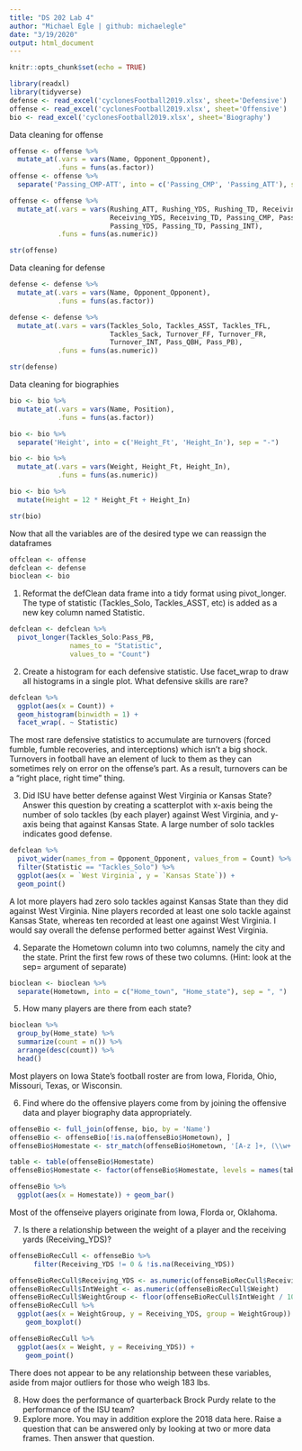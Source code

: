 ```yaml
---
title: "DS 202 Lab 4"
author: "Michael Egle | github: michaelegle"
date: "3/19/2020"
output: html_document
---
```


```r
knitr::opts_chunk$set(echo = TRUE)
```

```r
library(readxl)
library(tidyverse)
defense <- read_excel('cyclonesFootball2019.xlsx', sheet='Defensive')
offense <- read_excel('cyclonesFootball2019.xlsx', sheet='Offensive')
bio <- read_excel('cyclonesFootball2019.xlsx', sheet='Biography')
```


Data cleaning for offense
```r
offense <- offense %>%
  mutate_at(.vars = vars(Name, Opponent_Opponent),
            .funs = funs(as.factor))
offense <- offense %>%
  separate('Passing_CMP-ATT', into = c('Passing_CMP', 'Passing_ATT'), sep = '-\r\n')

offense <- offense %>%
  mutate_at(.vars = vars(Rushing_ATT, Rushing_YDS, Rushing_TD, Receiving_REC,
                         Receiving_YDS, Receiving_TD, Passing_CMP, Passing_ATT,
                         Passing_YDS, Passing_TD, Passing_INT),
            .funs = funs(as.numeric))
```

```r
str(offense)
```

Data cleaning for defense
```r
defense <- defense %>%
  mutate_at(.vars = vars(Name, Opponent_Opponent),
            .funs = funs(as.factor))

defense <- defense %>%
  mutate_at(.vars = vars(Tackles_Solo, Tackles_ASST, Tackles_TFL,
                         Tackles_Sack, Turnover_FF, Turnover_FR,
                         Turnover_INT, Pass_QBH, Pass_PB),
            .funs = funs(as.numeric))
```

```r
str(defense)
```

Data cleaning for biographies

```r
bio <- bio %>%
  mutate_at(.vars = vars(Name, Position),
            .funs = funs(as.factor))

bio <- bio %>%
  separate('Height', into = c('Height_Ft', 'Height_In'), sep = "-")

bio <- bio %>%
  mutate_at(.vars = vars(Weight, Height_Ft, Height_In),
            .funs = funs(as.numeric))

bio <- bio %>%
  mutate(Height = 12 * Height_Ft + Height_In)
```

```r
str(bio)
```

Now that all the variables are of the desired type we can reassign the dataframes
```r
offclean <- offense
defclean <- defense
bioclean <- bio
```

1. Reformat the defClean data frame into a tidy format using pivot_longer. The type of statistic (Tackles_Solo, Tackles_ASST, etc) is added as a new key column named Statistic.

```r
defclean <- defclean %>%
  pivot_longer(Tackles_Solo:Pass_PB,
               names_to = "Statistic",
               values_to = "Count")
```

2. Create a histogram for each defensive statistic. Use facet_wrap to draw all histograms in a single plot. What defensive skills are rare?

```r
defclean %>%
  ggplot(aes(x = Count)) +
  geom_histogram(binwidth = 1) +
  facet_wrap(. ~ Statistic)
```

The most rare defensive statistics to accumulate are turnovers (forced fumble, fumble recoveries, and interceptions) which isn't a big shock. Turnovers in football have an element of luck to them as they can sometimes rely on error on the offense's part. As a result, turnovers can be a "right place, right time" thing.

3. Did ISU have better defense against West Virginia or Kansas State? Answer this question by creating a scatterplot with x-axis being the number of solo tackles (by each player) against West Virginia, and y-axis being that against Kansas State. A large number of solo tackles indicates good defense.

```r
defclean %>%
  pivot_wider(names_from = Opponent_Opponent, values_from = Count) %>%
  filter(Statistic == "Tackles_Solo") %>%
  ggplot(aes(x = `West Virginia`, y = `Kansas State`)) +
  geom_point()
```

A lot more players had zero solo tackles against Kansas State than they did against West Virginia. Nine players recorded at least one solo tackle against Kansas State, whereas ten recorded at least one against West Virginia. I would say overall the defense performed better against West Virginia.

4. Separate the Hometown column into two columns, namely the city and the state. Print the first few rows of these two columns. (Hint: look at the sep= argument of separate)

```r
bioclean <- bioclean %>%
  separate(Hometown, into = c("Home_town", "Home_state"), sep = ", ")
```

5. How many players are there from each state?

```r
bioclean %>%
  group_by(Home_state) %>%
  summarize(count = n()) %>%
  arrange(desc(count)) %>%
  head()
```

Most players on Iowa State's football roster are from Iowa, Florida, Ohio, Missouri, Texas, or Wisconsin.



6. Find where do the offensive players come from by joining the offensive data and player biography data appropriately.

```r
offenseBio <- full_join(offense, bio, by = 'Name')
offenseBio <- offenseBio[!is.na(offenseBio$Hometown), ]
offenseBio$Homestate <- str_match(offenseBio$Hometown, '[A-z ]+, (\\w+.?)')[,2]

table <- table(offenseBio$Homestate)
offenseBio$Homestate <- factor(offenseBio$Homestate, levels = names(table)[order(table, decreasing = TRUE)])

offenseBio %>%
  ggplot(aes(x = Homestate)) + geom_bar()
```

Most of the offenseive players originate from Iowa, Florda or, Oklahoma.

7. Is there a relationship between the weight of a player and the receiving yards (Receiving_YDS)?

```r
offenseBioRecCull <- offenseBio %>%
      filter(Receiving_YDS != 0 & !is.na(Receiving_YDS))

offenseBioRecCull$Receiving_YDS <- as.numeric(offenseBioRecCull$Receiving_YDS)
offenseBioRecCull$IntWeight <- as.numeric(offenseBioRecCull$Weight)
offenseBioRecCull$WeightGroup <- floor(offenseBioRecCull$IntWeight / 10) * 10
offenseBioRecCull %>%
  ggplot(aes(x = WeightGroup, y = Receiving_YDS, group = WeightGroup)) +
    geom_boxplot() 

offenseBioRecCull %>%
  ggplot(aes(x = Weight, y = Receiving_YDS)) +
    geom_point() 
```

There does not appear to be any relationship between these variables, aside from major outliers for those who weigh 183 lbs.

8. How does the performance of quarterback Brock Purdy relate to the performance of the ISU team?
9. Explore more. You may in addition explore the 2018 data here. Raise a question that can be answered only by looking at two or more data frames. Then answer that question.

